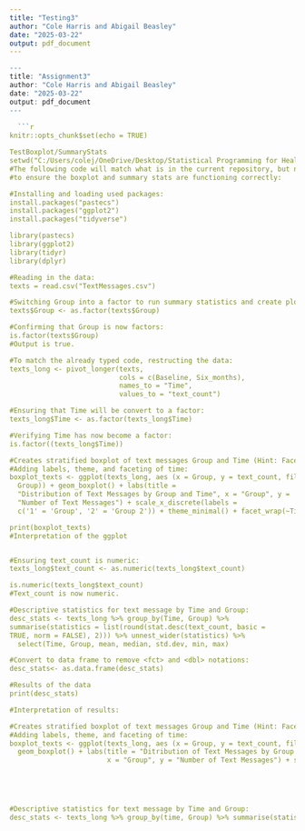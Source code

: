 ```yaml
---
title: "Testing3"
author: "Cole Harris and Abigail Beasley"
date: "2025-03-22"
output: pdf_document
---
```


```r

---
title: "Assignment3"
author: "Cole Harris and Abigail Beasley"
date: "2025-03-22"
output: pdf_document
---
  
  ```r
knitr::opts_chunk$set(echo = TRUE)

TestBoxplot/SummaryStats
setwd("C:/Users/colej/OneDrive/Desktop/Statistical Programming for Health Data Science")
#The following code will match what is in the current repository, but necessary
#to ensure the boxplot and summary stats are functioning correctly:

#Installing and loading used packages:
install.packages("pastecs")
install.packages("ggplot2")
install.packages("tidyverse")

library(pastecs)
library(ggplot2) 
library(tidyr)
library(dplyr)

#Reading in the data:
texts = read.csv("TextMessages.csv")

#Switching Group into a factor to run summary statistics and create plots:
texts$Group <- as.factor(texts$Group)

#Confirming that Group is now factors:
is.factor(texts$Group)
#Output is true.

#To match the already typed code, restructing the data:
texts_long <- pivot_longer(texts,
                           cols = c(Baseline, Six_months),
                           names_to = "Time",
                           values_to = "text_count")

#Ensuring that Time will be convert to a factor:
texts_long$Time <- as.factor(texts_long$Time)

#Verifying Time has now become a factor:
is.factor((texts_long$Time))

#Creates stratified boxplot of text messages Group and Time (Hint: Faceted box plot)
#Adding labels, theme, and faceting of time:
boxplot_texts <- ggplot(texts_long, aes (x = Group, y = text_count, fill = 
  Group)) + geom_boxplot() + labs(title = 
  "Distribution of Text Messages by Group and Time", x = "Group", y = 
  "Number of Text Messages") + scale_x_discrete(labels = 
  c('1' = 'Group', '2' = 'Group 2')) + theme_minimal() + facet_wrap(~Time)

print(boxplot_texts)
#Interpretation of the ggplot


#Ensuring text_count is numeric:
texts_long$text_count <- as.numeric(texts_long$text_count)

is.numeric(texts_long$text_count)
#Text_count is now numeric.

#Descriptive statistics for text message by Time and Group:
desc_stats <- texts_long %>% group_by(Time, Group) %>% 
summarise(statistics = list(round(stat.desc(text_count, basic = 
TRUE, norm = FALSE), 2))) %>% unnest_wider(statistics) %>% 
  select(Time, Group, mean, median, std.dev, min, max)

#Convert to data frame to remove <fct> and <dbl> notations:
desc_stats<- as.data.frame(desc_stats)

#Results of the data
print(desc_stats)

#Interpretation of results:

#Creates stratified boxplot of text messages Group and Time (Hint: Faceted box plot)
#Adding labels, theme, and faceting of time:
boxplot_texts <- ggplot(texts_long, aes (x = Group, y = text_count, fill = Group)) + 
  geom_boxplot() + labs(title = "Ditribution of Text Messages by Group and Time",
                        x = "Group", y = "Number of Text Messages") + scale_x_discrete(labels = 
                                                                                         c('1' = 'Group', '2' = 'Group 2')) + theme_minimal() + facet_wrap(~time)




#Descriptive statistics for text message by Time and Group:
desc_stats <- texts_long %>% group_by(time, Group) %>% summarise(statistics = list(round(stat.desc(text_count, basic = TRUE, norm = FALSE), 2)))

```

